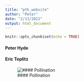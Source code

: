 ```yaml
---
title: "pth_website"
author: "Peter"
date: "2/13/2022"
output: html_document
---
```


```r
knitr::opts_chunk$set(echo = TRUE)
```

#### Peter Hyde 
#### Eric Teplitz

![#### Pollination](C:\Users\pth7\Desktop\github\assignment-3-pth7\Picture1.jpg)


